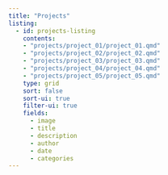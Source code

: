---
title: "Projects"
listing:
  - id: projects-listing
    contents:
    - "projects/project_01/project_01.qmd"
    - "projects/project_02/project_02.qmd"
    - "projects/project_03/project_03.qmd"
    - "projects/project_04/project_04.qmd"
    - "projects/project_05/project_05.qmd"
    type: grid
    sort: false
    sort-ui: true
    filter-ui: true
    fields:
      - image
      - title
      - description
      - author
      - date
      - categories
---
